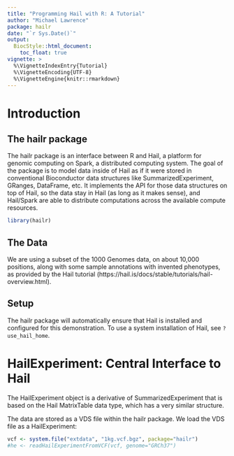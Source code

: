 ```yaml
---
title: "Programming Hail with R: A Tutorial"
author: "Michael Lawrence"
package: hailr
date: "`r Sys.Date()`"
output:
  BiocStyle::html_document:
    toc_float: true
vignette: >
  %\VignetteIndexEntry{Tutorial}
  %\VignetteEncoding{UTF-8}
  %\VignetteEngine{knitr::rmarkdown}
---
```


# Introduction

## The hailr package

The hailr package is an interface between R and Hail, a platform for
genomic computing on Spark, a distributed computing system. The goal
of the package is to model data inside of Hail as if it were stored in
conventional Bioconductor data structures like SummarizedExperiment,
GRanges, DataFrame, etc. It implements the API for those data
structures on top of Hail, so the data stay in Hail (as long as it
makes sense), and Hail/Spark are able to distribute computations
across the available compute resources.

```r
library(hailr)
```

## The Data

We are using a subset of the 1000 Genomes data, on about 10,000
positions, along with some sample annotations with invented
phenotypes, as provided by the Hail tutorial
(https://hail.is/docs/stable/tutorials/hail-overview.html).

## Setup

The hailr package will automatically ensure that Hail is installed and
configured for this demonstration. To use a system installation of
Hail, see `?use_hail_home`.

# HailExperiment: Central Interface to Hail

The HailExperiment object is a derivative of SummarizedExperiment that
is based on the Hail MatrixTable data type, which has a very similar
structure.

The data are stored as a VDS file within the hailr package. We load
the VDS file as a HailExperiment:

```r
vcf <- system.file("extdata", "1kg.vcf.bgz", package="hailr")
#he <- readHailExperimentFromVCF(vcf, genome="GRCh37")
```
